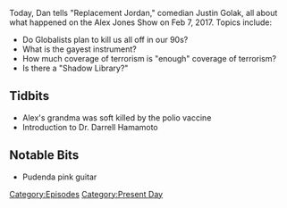 {{DEFAULTSORT:
    #_EPISODE_0017:February 7, 2017
}}{{Episode
    | title           = February 7, 2017
    | caption         = [https://knowledgefight.libsyn.com/knowledge-fight-feb-7-2017 Listen to this episode on Libsyn]
    | episodeNumber   = 17
    | length          = 01:29:28
    | airDate         = March 1, 2017
    | coverageDate    = February 7, 2017
    | episodeType     = [[:Category:Present Day|Present Day]]
    | appearance      = [[Dr Darrell Hamamoto]]
    | previousEpisode = [[16: February 24, 2017]]
    | nextEpisode     = [[18: March 1, 2017/Super Bowl Bonus]]
}}

{{Stub}}

Today, Dan tells "Replacement Jordan," comedian Justin Golak, all about what happened on the Alex Jones Show on Feb 7, 2017. Topics include:

*Do Globalists plan to kill us all off in our 90s?
*What is the gayest instrument?
*How much coverage of terrorism is "enough" coverage of terrorism?
*Is there a "Shadow Library?"

==Tidbits==

*Alex's grandma was soft killed by the polio vaccine
*Introduction to Dr. Darrell Hamamoto

==Notable Bits==

*Pudenda pink guitar

[[Category:Episodes]]
[[Category:Present Day]]
